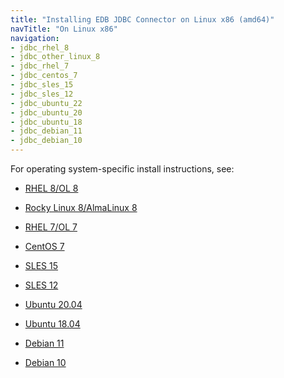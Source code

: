 ```yaml
---
title: "Installing EDB JDBC Connector on Linux x86 (amd64)"
navTitle: "On Linux x86"
navigation:
- jdbc_rhel_8
- jdbc_other_linux_8
- jdbc_rhel_7
- jdbc_centos_7
- jdbc_sles_15
- jdbc_sles_12
- jdbc_ubuntu_22
- jdbc_ubuntu_20
- jdbc_ubuntu_18
- jdbc_debian_11
- jdbc_debian_10
---
```


For operating system-specific install instructions, see:

  - [RHEL 8/OL 8](jdbc_rhel_8)

  - [Rocky Linux 8/AlmaLinux 8](jdbc_other_linux_8)
  - [RHEL 7/OL 7](jdbc_rhel_7)
  - [CentOS 7](jdbc_centos_7)
  - [SLES 15](jdbc_sles_15)
  - [SLES 12](jdbc_sles_12)
  - [Ubuntu 20.04](jdbc_ubuntu_20)
  - [Ubuntu 18.04](jdbc_ubuntu_18)
  - [Debian 11](jdbc_debian_11)
  - [Debian 10](jdbc_debian_10)


